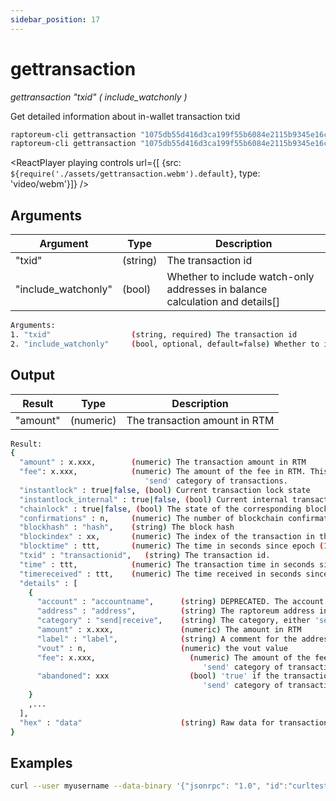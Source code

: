 ```yaml
---
sidebar_position: 17
---
```


# gettransaction

*gettransaction "txid" ( include_watchonly )*

Get detailed information about in-wallet transaction txid

```bash
raptoreum-cli gettransaction "1075db55d416d3ca199f55b6084e2115b9345e16c5cf302fc80e9d5fbf5d48d"
raptoreum-cli gettransaction "1075db55d416d3ca199f55b6084e2115b9345e16c5cf302fc80e9d5fbf5d48d" true
```

<ReactPlayer playing controls url={[
    {src: `${require('./assets/gettransaction.webm').default}`, type: 'video/webm'}]} />

## Arguments

| Argument | Type | Description |
|--|--|--|
| "txid" | (string) | The transaction id  |
| "include_watchonly" | (bool) | Whether to include watch-only addresses in balance calculation and details[]  |


```bash
Arguments:
1. "txid"                  (string, required) The transaction id
2. "include_watchonly"     (bool, optional, default=false) Whether to include watch-only addresses in balance calculation and details[]
```

## Output

| Result | Type | Description |
|--|--|--|
| "amount" | (numeric) | The transaction amount in RTM |

```bash
Result:
{
  "amount" : x.xxx,        (numeric) The transaction amount in RTM
  "fee": x.xxx,            (numeric) The amount of the fee in RTM. This is negative and only available for the 
                              'send' category of transactions.
  "instantlock" : true|false, (bool) Current transaction lock state
  "instantlock_internal" : true|false, (bool) Current internal transaction lock state
  "chainlock" : true|false, (bool) The state of the corresponding block chainlock
  "confirmations" : n,     (numeric) The number of blockchain confirmations
  "blockhash" : "hash",    (string) The block hash
  "blockindex" : xx,       (numeric) The index of the transaction in the block that includes it
  "blocktime" : ttt,       (numeric) The time in seconds since epoch (1 Jan 1970 GMT)
  "txid" : "transactionid",   (string) The transaction id.
  "time" : ttt,            (numeric) The transaction time in seconds since epoch (1 Jan 1970 GMT)
  "timereceived" : ttt,    (numeric) The time received in seconds since epoch (1 Jan 1970 GMT)
  "details" : [
    {
      "account" : "accountname",      (string) DEPRECATED. The account name involved in the transaction, can be "" for the default account.
      "address" : "address",          (string) The raptoreum address involved in the transaction
      "category" : "send|receive",    (string) The category, either 'send' or 'receive'
      "amount" : x.xxx,               (numeric) The amount in RTM
      "label" : "label",              (string) A comment for the address/transaction, if any
      "vout" : n,                     (numeric) the vout value
      "fee": x.xxx,                     (numeric) The amount of the fee in RTM. This is negative and only available for the 
                                           'send' category of transactions.
      "abandoned": xxx                  (bool) 'true' if the transaction has been abandoned (inputs are respendable). Only available for the 
                                           'send' category of transactions.
    }
    ,...
  ],
  "hex" : "data"                      (string) Raw data for transaction
}

```

## Examples

```bash
curl --user myusername --data-binary '{"jsonrpc": "1.0", "id":"curltest", "method": "gettransaction", "params": ["1075db55d416d3ca199f55b6084e2115b9345e16c5cf302fc80e9d5fbf5d48d"] }' -H 'content-type: text/plain;' http://127.0.0.1:9998/
```

